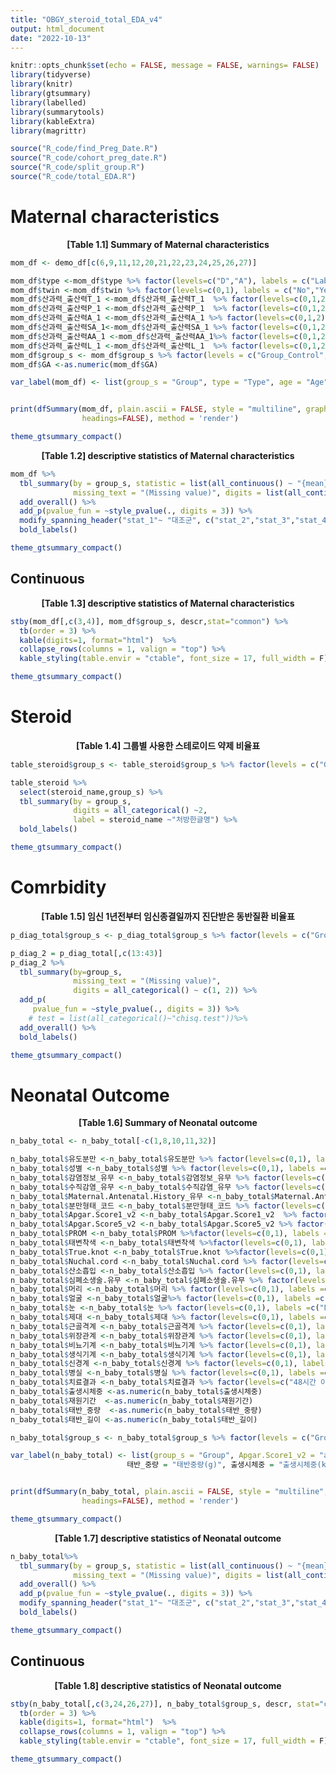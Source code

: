 ```yaml
---
title: "OBGY_steroid_total_EDA_v4"
output: html_document
date: "2022-10-13"
---
```


```r
knitr::opts_chunk$set(echo = FALSE, message = FALSE, warnings= FALSE)
library(tidyverse)
library(knitr)
library(gtsummary)
library(labelled)
library(summarytools)
library(kableExtra)
library(magrittr)
```

```r
source("R_code/find_Preg_Date.R")
source("R_code/cohort_preg_date.R")
source("R_code/split_group.R")
source("R_code/total_EDA.R")

```

# Maternal characteristics


<center> **[Table 1.1] Summary of Maternal characteristics** </center> 
```r
mom_df <- demo_df[c(6,9,11,12,20,21,22,23,24,25,26,27)]

mom_df$type <-mom_df$type %>% factor(levels=c("D","A"), labels = c("Labor","Miscarriage"))
mom_df$twin <-mom_df$twin %>% factor(levels=c(0,1), labels = c("No","Yes"))
mom_df$산과력_출산력T_1 <-mom_df$산과력_출산력T_1  %>% factor(levels=c(0,1,2), labels = c("0","1","≥2"))
mom_df$산과력_출산력P_1 <-mom_df$산과력_출산력P_1  %>% factor(levels=c(0,1,2), labels = c("0","1","≥2"))
mom_df$산과력_출산력A_1 <-mom_df$산과력_출산력A_1 %>% factor(levels=c(0,1,2), labels = c("0","1","≥2"))
mom_df$산과력_출산력SA_1<-mom_df$산과력_출산력SA_1 %>% factor(levels=c(0,1,2), labels = c("0","1","≥2"))
mom_df$산과력_출산력AA_1 <-mom_df$산과력_출산력AA_1%>% factor(levels=c(0,1,2), labels = c("0","1","≥2"))
mom_df$산과력_출산력L_1 <-mom_df$산과력_출산력L_1  %>% factor(levels=c(0,1,2), labels = c("0","1","≥2"))
mom_df$group_s <- mom_df$group_s %>% factor(levels = c("Group_Control", "Group_exp_A", "b_prime","b_rest","c_prime","c_rest"))
mom_df$GA <-as.numeric(mom_df$GA)

var_label(mom_df) <- list(group_s = "Group", type = "Type", age = "Age", GA = "Gestational wks of delivery", twin = "Twin", 산과력_출산력T_1 = "Parity_T",산과력_출산력P_1 = "Parity P", 산과력_출산력A_1 = "Parity A", 산과력_출산력AA_1 = "Parity AA",산과력_출산력SA_1 = "Parity SA", 산과력_출산력L_1 = "Parity L")


print(dfSummary(mom_df, plain.ascii = FALSE, style = "multiline", graph.magnif = 0.75, varnumbers=FALSE, valid.col = TRUE, display.labels=TRUE,
                headings=FALSE), method = 'render')

theme_gtsummary_compact()
```

<center> **[Table 1.2] descriptive statistics of Maternal characteristics** </center>
```r
mom_df %>% 
  tbl_summary(by = group_s, statistic = list(all_continuous() ~ "{mean} ({sd})"),
              missing_text = "(Missing value)", digits = list(all_continuous() ~ c(1, 2), all_categorical() ~ c(0, 1))) %>%
  add_overall() %>%
  add_p(pvalue_fun = ~style_pvalue(., digits = 3)) %>%
  modify_spanning_header("stat_1"~ "대조군", c("stat_2","stat_3","stat_4","stat_5","stat_6") ~ "실험군") %>%
  bold_labels()

theme_gtsummary_compact()
```

## Continuous
<center> **[Table 1.3] descriptive statistics of Maternal characteristics** </center>
```r
stby(mom_df[,c(3,4)], mom_df$group_s, descr,stat="common") %>%
  tb(order = 3) %>%
  kable(digits=1, format="html")  %>%
  collapse_rows(columns = 1, valign = "top") %>%
  kable_styling(table.envir = "ctable", font_size = 17, full_width = F)

theme_gtsummary_compact()
```


# Steroid
<center> **[Table 1.4] 그룹별 사용한 스테로이드 약제 비율표 ** </center>
```r
table_steroid$group_s <- table_steroid$group_s %>% factor(levels = c("Group_Control", "Group_exp_A", "b_prime","b_rest","c_prime","c_rest"))

table_steroid %>% 
  select(steroid_name,group_s) %>% 
  tbl_summary(by = group_s,  
              digits = all_categorical() ~2,
              label = steroid_name ~"처방한글명") %>% 
  bold_labels()

theme_gtsummary_compact()
```

# Comrbidity
<center> **[Table 1.5] 임신 1년전부터 임신종결일까지 진단받은 동반질환 비율표 ** </center>
```r
p_diag_total$group_s <- p_diag_total$group_s %>% factor(levels = c("Group_Control", "Group_exp_A", "b_prime","b_rest","c_prime","c_rest"))

p_diag_2 = p_diag_total[,c(13:43)]
p_diag_2 %>% 
  tbl_summary(by=group_s,
              missing_text = "(Missing value)", 
              digits = all_categorical() ~ c(1, 2)) %>%
  add_p(
     pvalue_fun = ~style_pvalue(., digits = 3)) %>%
    # test = list(all_categorical()~"chisq.test"))%>%
  add_overall() %>% 
  bold_labels()

theme_gtsummary_compact()
```

# Neonatal Outcome
<center> **[Table 1.6] Summary of Neonatal outcome** </center> 
```r
n_baby_total <- n_baby_total[-c(1,8,10,11,32)]

n_baby_total$유도분만 <-n_baby_total$유도분만 %>% factor(levels=c(0,1), labels =c("No","Yes"))
n_baby_total$성별 <-n_baby_total$성별 %>% factor(levels=c(0,1), labels =c("Female","Male"))
n_baby_total$감염정보_유무 <-n_baby_total$감염정보_유무 %>% factor(levels=c(0,1), labels =c("No","Yes"))
n_baby_total$수직감염_유무 <-n_baby_total$수직감염_유무 %>% factor(levels=c(0,1), labels =c("No","Yes"))
n_baby_total$Maternal.Antenatal.History_유무 <-n_baby_total$Maternal.Antenatal.History_유무 %>% factor(levels=c(0,1), labels =c("No","Yes"))
n_baby_total$분만형태_코드 <-n_baby_total$분만형태_코드 %>% factor(levels=c(0,1), labels =c("No","Yes"))
n_baby_total$Apgar.Score1_v2 <-n_baby_total$Apgar.Score1_v2  %>% factor(levels=c(0,1), labels =c("No(<7)","Yes(≥7)")) 
n_baby_total$Apgar.Score5_v2 <-n_baby_total$Apgar.Score5_v2 %>% factor(levels=c(0,1), labels =c("No(<7)","Yes(≥7)"))
n_baby_total$PROM <-n_baby_total$PROM %>%factor(levels=c(0,1), labels =c("No","Yes"))
n_baby_total$태변착색 <-n_baby_total$태변착색 %>%factor(levels=c(0,1), labels =c("No","Yes"))
n_baby_total$True.knot <-n_baby_total$True.knot %>%factor(levels=c(0,1), labels =c("No","Yes"))
n_baby_total$Nuchal.cord <-n_baby_total$Nuchal.cord %>% factor(levels=c(0,1), labels =c("No","Yes"))
n_baby_total$산소흡입 <-n_baby_total$산소흡입 %>% factor(levels=c(0,1), labels =c("No","Yes"))
n_baby_total$심폐소생술.유무 <-n_baby_total$심폐소생술.유무 %>% factor(levels=c(0,1), labels =c("No","Yes"))
n_baby_total$머리 <-n_baby_total$머리 %>% factor(levels=c(0,1), labels =c("No","Yes"))
n_baby_total$얼굴 <-n_baby_total$얼굴%>% factor(levels=c(0,1), labels =c("No","Yes"))
n_baby_total$눈 <-n_baby_total$눈 %>% factor(levels=c(0,1), labels =c("No","Yes"))
n_baby_total$제대 <-n_baby_total$제대 %>% factor(levels=c(0,1), labels =c("No","Yes"))
n_baby_total$근골격계 <-n_baby_total$근골격계 %>% factor(levels=c(0,1), labels =c("No","Yes"))
n_baby_total$위장관계 <-n_baby_total$위장관계 %>% factor(levels=c(0,1), labels =c("No","Yes"))
n_baby_total$비뇨기계 <-n_baby_total$비뇨기계 %>% factor(levels=c(0,1), labels =c("No","Yes"))
n_baby_total$생식기계 <-n_baby_total$생식기계 %>% factor(levels=c(0,1), labels =c("No","Yes"))
n_baby_total$신경계 <-n_baby_total$신경계 %>% factor(levels=c(0,1), labels =c("No","Yes"))
n_baby_total$병실 <-n_baby_total$병실 %>% factor(levels=c(0,1), labels =c("No","Yes"))
n_baby_total$치료결과 <-n_baby_total$치료결과 %>% factor(levels=c("48시간 이내사망", "48시간 이후사망", "경쾌", "완쾌", "진단만", "치료안함", "호전안됨"), labels =c("48시간 이내사망", "48시간 이후사망", "경쾌", "완쾌", "진단만", "치료안함", "호전안됨"))
n_baby_total$출생시체중 <-as.numeric(n_baby_total$출생시체중)
n_baby_total$재원기간  <-as.numeric(n_baby_total$재원기간)
n_baby_total$태반_중량  <-as.numeric(n_baby_total$태반_중량)
n_baby_total$태반_길이 <-as.numeric(n_baby_total$태반_길이)

n_baby_total$group_s <- n_baby_total$group_s %>% factor(levels = c("Group_Control", "Group_exp_A", "b_prime","b_rest","c_prime","c_rest"))

var_label(n_baby_total) <- list(group_s = "Group", Apgar.Score1_v2 = "apgar score≥7 (1min)", Apgar.Score5_v2="apgar score≥7 (5min)", 
                          태반_중량 = "태반중량(g)", 출생시체중 = "출생시체중(kg)")


print(dfSummary(n_baby_total, plain.ascii = FALSE, style = "multiline", graph.magnif = 0.75, varnumbers=FALSE, valid.col = TRUE, display.labels=TRUE,
                headings=FALSE), method = 'render')

theme_gtsummary_compact()
```

<center> **[Table 1.7] descriptive statistics of Neonatal outcome** </center>
```r
n_baby_total%>% 
  tbl_summary(by = group_s, statistic = list(all_continuous() ~ "{mean} ({sd})"),
              missing_text = "(Missing value)", digits = list(all_continuous() ~ c(1, 2), all_categorical() ~ c(0, 1))) %>%
  add_overall() %>%
  add_p(pvalue_fun = ~style_pvalue(., digits = 3)) %>%
  modify_spanning_header("stat_1"~ "대조군", c("stat_2","stat_3","stat_4","stat_5","stat_6") ~ "실험군") %>%
  bold_labels()

theme_gtsummary_compact()
```

## Continuous
<center> **[Table 1.8] descriptive statistics of Neonatal outcome** </center>
```r
stby(n_baby_total[,c(3,24,26,27)], n_baby_total$group_s, descr, stat="common") %>%
  tb(order = 3) %>%
  kable(digits=1, format="html")  %>%
  collapse_rows(columns = 1, valign = "top") %>%
  kable_styling(table.envir = "ctable", font_size = 17, full_width = F)

theme_gtsummary_compact()
```


















